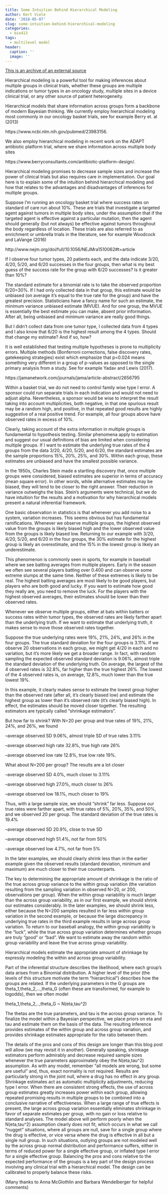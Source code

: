 ```yaml
---
title: Some Intuition Behind Hierarchical Modeling
author: Kert Viele
date: '2018-05-07'
slug: some-intuition-behind-hierarchical-modeling
categories:
  - bio413
tags:
  - multilevel model
header:
  caption: ''
  image: ''
---
```

[This is an archive of an external source](https://www.berryconsultants.com/intuition-behind-hierarchical-modeling/)

Hierarchical modeling is a powerful tool for making inferences about multiple groups in clinical trials, whether these groups are multiple indications or tumor types in an oncology study, multiple sites in a device clinical trial, or any other source of patient heterogeneity.

Hierarchical models that share information across groups form a backbone of modern Bayesian thinking. We currently employ hierarchical modeling most commonly in our oncology basket trials, see for example Berry et. al (2013)

https://www.ncbi.nlm.nih.gov/pubmed/23983156.

We also employ hierarchical modeling in recent work on the ADAPT antibiotic platform trial, where we share information across multiple body sites

https://www.berryconsultants.com/antibiotic-platform-design/.

Hierarchical modeling promises to decrease sample sizes and increase the power of clinical trials but also requires care in implementation.  Our goal here is to explain some of the intuition behind hierarchical modeling and how that relates to the advantages and disadvantages of inferences for multiple groups.

Suppose I’m running an oncology basket trial where success rates on standard of care run about 10%. These are trials that investigate a targeted agent against tumors in multiple body sites, under the assumption that if the targeted agent is effective against a particular mutation, then the agent should generally (but not always) be effective against tumors throughout the body regardless of location. These trials are also referred to as enrichment or umbrella trials in the literature, see for example Woodcock and LaVange (2016)

http://www.nejm.org/doi/full/10.1056/NEJMra1510062#t=article

If I observe four tumor types, 20 patients each, and the data indicate 3/20, 4/20, 5/20, and 6/20 successes in the four groups, then what is my best guess of the success rate for the group with 6/20 successes? Is it greater than 10%?

The standard estimate for a binomial rate is to take the observed proportion 6/20=30%. If I had only collected data in that group, this estimate would be unbiased (on average it’s equal to the true rate for the group) and have the greatest precision. Statisticians have a fancy name for such an estimate, the minimum variance unbiased estimate (MVUE). And for one group, the MVUE is essentially the best estimate you can make, absent prior information. After all, being unbiased and minimum variance are really good things.

But I didn’t collect data from one tumor type, I collected data from 4 types and I also know that 6/20 is the highest result among the 4 types. Should that change my estimate? And if so, how?

It is well established that testing multiple hypotheses is prone to multiplicity errors. Multiple methods (Bonferroni corrections, false discovery rates, gatekeeping strategies) exist which emphasize that p=0.024 means something very different in a group of p-values as opposed to the single primary analysis from a study. See for example Yadav and Lewis (2017).

https://jamanetwork.com/journals/jama/article-abstract/2656795

Within a basket trial, we do not need to control family wise type I error. A sponsor could run separate trials in each indication and would not need to adjust alpha. Nevertheless, a sponsor would be wise to interpret the result taking into account multiplicities, both negative, in that one spurious result may be a random high, and positive, in that repeated good results are highly suggestive of a real positive trend. For example, all four groups above have observed rates in excess of 10%.

Clearly, taking account of the extra information in multiple groups is fundamental to hypothesis testing. Similar phenomena apply to estimation and suggest our usual definitions of bias are limited when considering multiple groups. If I want to estimate the underlying true rates of the 4 groups from the data 3/20, 4/20, 5/20, and 6/20, the standard estimates are the sample proportions 15%, 20%, 25%, and 30%. Within each group, these estimates are unbiased and have the smallest possible variance.

In the 1950s, Charles Stein made a startling discovery that, once multiple groups were considered, biased estimates are superior in terms of accuracy (mean square error). In other words, while alternative estimates may be biased, they will tend to be closer to the right answer. Their reduction in variance outweighs the bias. Stein’s arguments were technical, but we do have intuition for the results and a motivation for why hierarchical models present a natural inferential framework.

One basic observation in statistics is that whenever you add noise to a system, variation increases. This seems obvious but has fundamental ramifications. Whenever we observe multiple groups, the highest observed value from the groups is likely biased high and the lower observed value from the groups is likely biased low. Returning to our example with 3/20, 4/20, 5/20, and 6/20 in the four groups, the 30% estimate for the highest group is likely an overestimate, and the 15% in the lowest group is likely an underestimate.

This phenomenon is commonly seen in sports, for example in baseball where we see batting averages from multiple players. Early in the season we often see several players batting over 0.400 and can observe some extreme slumps at the same time. Neither of these extremes is likely to be real. The highest batting averages are most likely to be good players, but players who are both good and lucky. If you want to estimate how good they really are, you need to remove the luck. For the players with the highest observed averages, their estimates should be lower than their observed rates.

Whenever we observe multiple groups, either at bats within batters or success rates within tumor types, the observed rates are likely farther apart than the underlying truth. If we want to estimate that underlying truth, it makes sense to move those observed rates together.

Suppose the true underlying rates were 19%, 21%, 24%, and 26% in the four groups. The true standard deviation for the four groups is 3.11%. If we observe 20 observations in each group, we might get 4/20 in each and no variation, but it’s more likely we get a broader range. In fact, with random sampling the expected observed standard deviation is 9.06%, almost triple the standard deviation of the underlying truth. On average, the largest of the 4 observed rates is 32.8%, far higher than the true highest 26%. The lowest of the 4 observed rates is, on average, 12.8%, much lower than the true lowest 19%.

In this example, it clearly makes sense to estimate the lowest group higher than the observed rate (after all, it’s clearly biased low) and estimate the highest group as lower than it’s observed rate (it’s clearly biased high).  In effect, the estimates should be moved closer together. The resulting estimators are typically called “shrinkage estimators”.

But how far to shrink? With N=20 per group and true rates of 19%, 21%, 24%, and 26%, we found

--average observed SD 9.06%, almost triple SD of true rates 3.11%

--average observed high rate 32.8%, true high rate 26%

--average observed low rate 12.8%, true low rate 19%.

What about N=200 per group? The results are a lot closer

--average observed SD 4.0%, much closer to 3.11%

--average observed high 27.0%, much closer to 26%

--average observed low 18.1%, much closer to 19%

Thus, with a large sample size, we should “shrink” far less. Suppose our true rates were farther apart, with true rates of 5%, 20%, 35%, and 50%, and we observed 20 per group. The standard deviation of the true rates is 19.4%

--average observed SD 20.9%, close to true SD

--average observed high 51.4%, not far from 50%

--average observed low 4.7%, not far from 5%

In the later examples, we should clearly shrink less than in the earlier example given the observed results (standard deviation, minimum and maximum) are much closer to their true counterparts.

The key to determining the appropriate amount of shrinkage is the ratio of the true across group variance to the within group variation (the variation resulting from the sampling variation in observed N=20, or 200, observations per group). When the within group variability is much larger than the across group variability, as in our first example, we should shrink our estimates considerably. In the later examples, we should shrink less, either because the N=200 samples resulted in far less within group variation in the second example, or because the large discrepancy in underlying true rates in the third example results in large across group variation. To return to our baseball analogy, the within group variability is the “luck”, while the true across group variation determines whether groups are truly “good” or “bad”. We want to estimate away the random within group variability and leave the true across group variability.

Hierarchical models estimate the appropriate amount of shrinkage by expressly modeling the within and across group variability.

Part of the inferential structure describes the likelihood, where each group’s data arises from a Binomial distribution. A higher level of the prior (the levels of this structure motivate the term “hierarchical”) describes how the groups are related. If the underlying parameters in the G groups are theta_1,theta_2,…,theta_G (often these are transformed, for example to logodds), then we often model

theta_1,theta_2,..,theta_G ~ N(eta,tau^2)

The thetas are the true parameters, and tau is the across group variance. To finalize the model within a Bayesian perspective, we place priors on eta and tau and estimate them on the basis of the data. The resulting inference provides estimates of the within group and across group variation, and provides shrinkage estimates appropriate for the ratio between them.

The details of the pros and cons of this design are longer than this blog post will allow (we may revisit it in another). Generally speaking, shrinkage estimators perform admirably and decrease required sample sizes whenever the true parameters approximately obey the N(eta,tau^2) assumption. As with any model, remember “all models are wrong, but some are useful” and, thus, exact normality is not required. Results are particularly strong in the joint null, where a drug has no effect in any group. Shrinkage estimates act as automatic multiplicity adjustments, reducing type I error. When there are consistent strong effects, the use of across group estimates greatly increases power within each group, allowing repeated promising results in multiple groups to be combined into a conclusive narrative of effectiveness. When a large range of true effects is present, the large across group variation essentially eliminates shrinkage in favor of separate estimates per group, with no gain or loss relative to standard analyses. The model above will perform poorly when the N(eta,tau^2) assumption clearly does not fit, which occurs in what we call “nugget” situations, where all groups are null, save for a single group where the drug is effective, or vice versa where the drug is effective in all but a single null group. In such situations, outlying groups are not modeled well by the across group normal distribution and performance suffers, either in terms of reduced power for a single effective group, or inflated type I error for a single effective group. Balancing the pros and cons relative to the expected performance of the groups is a key part of the design process involving any clinical trial with a hierarchical model. The design can be calibrated to properly balance these risks.

(Many thanks to Anna McGlothlin and Barbara Wendelberger for helpful comments)

